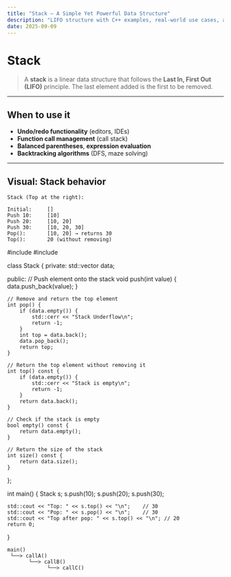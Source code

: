 ```yaml
---
title: "Stack — A Simple Yet Powerful Data Structure"
description: "LIFO structure with C++ examples, real‑world use cases, and interactive code exploration."
date: 2025-09-09
---
```


# Stack

> A **stack** is a linear data structure that follows the **Last In, First Out (LIFO)** principle. The last element added is the first to be removed.

---

## When to use it

- **Undo/redo functionality** (editors, IDEs)
- **Function call management** (call stack)
- **Balanced parentheses**, **expression evaluation**
- **Backtracking algorithms** (DFS, maze solving)

---

## Visual: Stack behavior

```plaintext
Stack (Top at the right):

Initial:     []
Push 10:     [10]
Push 20:     [10, 20]
Push 30:     [10, 20, 30]
Pop():       [10, 20] → returns 30
Top():       20 (without removing)
```

<codeblock>
  #include <iostream>
#include <vector>

class Stack {
private:
    std::vector<int> data;

public:
    // Push element onto the stack
    void push(int value) {
        data.push_back(value);
    }

    // Remove and return the top element
    int pop() {
        if (data.empty()) {
            std::cerr << "Stack Underflow\n";
            return -1;
        }
        int top = data.back();
        data.pop_back();
        return top;
    }

    // Return the top element without removing it
    int top() const {
        if (data.empty()) {
            std::cerr << "Stack is empty\n";
            return -1;
        }
        return data.back();
    }

    // Check if the stack is empty
    bool empty() const {
        return data.empty();
    }

    // Return the size of the stack
    int size() const {
        return data.size();
    }
};

int main() {
    Stack s;
    s.push(10);
    s.push(20);
    s.push(30);

    std::cout << "Top: " << s.top() << "\n";    // 30
    std::cout << "Pop: " << s.pop() << "\n";    // 30
    std::cout << "Top after pop: " << s.top() << "\n"; // 20
    return 0;
}
</codeblock>


```
main()
 └──> callA()
       └──> callB()
             └──> callC()
```
